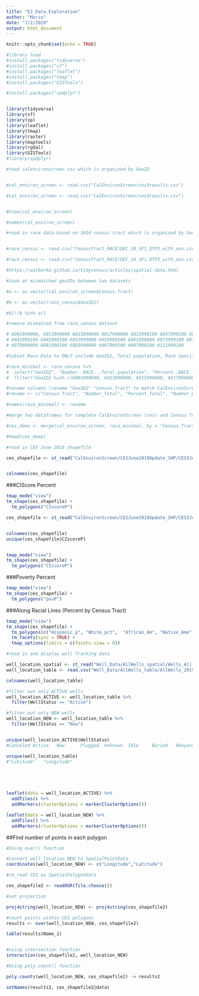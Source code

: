 ```yaml
---
title: "EJ_Data_Exploration"
author: "Mario"
date: "7/2/2019"
output: html_document
---
```


```r
knitr::opts_chunk$set(echo = TRUE)
```


```r

#library load
#install.packages("tidyverse")
#install.packages("sf")
#install.packages("leaflet")
#install.packages("tmap")
#install.packages("GISTools")

#install.packages("spdplyr")


library(tidyverse)
library(sf)
library(sp)
library(leaflet)
library(tmap)
library(raster)
library(maptools)
library(rgdal)
library(GISTools)
#library(spdplyr)


```


```r


#read calenvironscreen csv which is organized by GeoID


#cal_environ_screen <- read.csv("CalEnvironScreen/ces3results.csv")

#cal_environ_screen <- read.csv("CalEnvironScreen/ces3results.csv")


#View(cal_environ_screen)

#names(cal_environ_screen)

#read in race data based on 2010 census tract which is organized by Geocode (geoID2)


#race_census <- read.csv("CensusTract_RACE/DEC_10_SF1_QTP3_with_ann.csv")

#race_census <- read.csv("CensusTract_RACE/DEC_10_SF1_QTP3_with_ann.csv")

#https://walkerke.github.io/tidycensus/articles/spatial-data.html

#look at mismatched geoIDs between two datasets

#a <- as.vector(cal_environ_screen$Census.Tract)

#b <- as.vector(race_census$GeoID2)

#b[!(b %in% a)]

#remove mismatced from race_census dataset

# 6001990000, 6013990000 6015990000 6017990000 6023990100 6037990100 6037990200 6037990300
# 6041990100 6045990100 6053990000 6059990100 6061990000 6073990100 6075980401 6075990100
# 6079990000 6081990100 6083990000 6087990100 6097990100 6111990100

```




```r

#Subset Race Data to ONLY include GeoID2, Total population, Race Specific Raw and Percent 

#race_minimal <- race_census %>% 
#  select("GeoID2", "Number..RACE...Total.population", "Percent..RACE...Total.population", "Number..RACE...Total.population...One.race...White",	"Percent..RACE...Total.population...One.race...White",	"Number..RACE...Total.population...One.race...Black.or.African.American",	"Percent..RACE...Total.population...One.race...Black.or.African.American",	"Number..RACE...Total.population...One.race...American.Indian.and.Alaska.Native","Percent..RACE...Total.population...One.race...American.Indian.and.Alaska.Native","Number..RACE...Total.population...One.race...Asian",	"Percent..RACE...Total.population...One.race...Asian","Number..RACE...Total.population...One.race...Native.Hawaiian.and.Other.Pacific.Islander",	"Percent..RACE...Total.population...One.race...Native.Hawaiian.and.Other.Pacific.Islander", "Number..HISPANIC.OR.LATINO...Total.population...Hispanic.or.Latino..of.any.race.", "Percent..HISPANIC.OR.LATINO...Total.population...Hispanic.or.Latino..of.any.race.") %>% 
#  filter(!GeoID2 %in% c(6001990000, 6013990000, 6015990000, 6017990000, 6023990100, 6037990100, 6037990200, 6037990300, 6041990100, 6045990100, 6053990000, 6059990100, 6061990000, 6073990100, 6075980401, 6075990100, 6079990000, 6081990100, 6083990000, 6087990100, 6097990100, 6111990100))

#rename columns (rename "GeoID2" "Census.Tract" to match CalEnvironScreen)
#rename <- c("Census.Tract", "Number_Total", "Percent_Total", "Number_White", "Percent_White", "Number_Black", "Percent_Black", "Number_AmericanIndian_AlaskaNative", "Percent_AmericanIndian_AlaksaNative", "Number_Asian", "Percent_Asian", "Number_Hawaiian_PacificIslander", "Percent_Hawaiian_PacificIslander", "Number_Hispanic_Latinx", "Percent_Hispanic_Latinx")

#names(race_minimal) <- rename

#merge two dataframes for complete CalEnvironScreen (ces) and Census Tract Demograohics (demo)

#ces_demo <- merge(cal_environ_screen, race_minimal, by = "Census.Tract")

#head(ces_demo)

```




```r

#read in CES June 2018 shapefile

ces_shapefile <- st_read("CalEnvironScreen/CESJune2018Update_SHP/CES3June2018Update.shp")


colnames(ces_shapefile)


```

###CIScore Percent

```r

tmap_mode("view")
tm_shape(ces_shapefile) +
  tm_polygons("CIscoreP")

ces_shapefile <- st_read("CalEnvironScreen/CESJune2018Update_SHP/CES3June2018Update.shp")


colnames(ces_shapefile)
unique(ces_shapefile$CIscoreP)


tmap_mode("view")
tm_shape(ces_shapefile) +
  tm_polygons("CIscoreP") 

```

###Poverty Percent

```r


tmap_mode("view")
tm_shape(ces_shapefile) +
  tm_polygons("povP")

```


###Along Racial Lines (Percent by Census Tract)

```r

tmap_mode("view")
tm_shape(ces_shapefile) +
  tm_polygons(c("Hispanic_p", "White_pct",  "African_Am", "Native_Ame", "Asian_Amer", "Other_pct")) +
  tm_facets(sync = TRUE) +
  tmap_options(limits = c(facets.view = 6))

```




```r

#read in and display well fracking data 

well_location_spatial <- st_read("Well_Data/AllWells_spatial/Wells_All.shp")
well_location_table <- read.csv("Well_Data/AllWells_table/AllWells_20190724.csv")

colnames(well_location_table)

#filter out only ACTIVE wells
well_location_ACTIVE <- well_location_table %>% 
  filter(WellStatus == "Active") 

#filter out only NEW wells
well_location_NEW <- well_location_table %>% 
  filter(WellStatus == "New") 


unique(well_location_ACTIVE$WellStatus)
#Canceled Active   New      Plugged  Unknown  Idle     Buried   Abeyance

unique(well_location_table)
#"Latitude"   "Longitude" 



             

```

```r

leaflet(data = well_location_ACTIVE) %>% 
  addTiles() %>% 
  addMarkers(clusterOptions = markerClusterOptions())

```


```r


leaflet(data = well_location_NEW) %>% 
  addTiles() %>% 
  addMarkers(clusterOptions = markerClusterOptions())


```

##Find number of points in each polygon 

```r

#Using over() function 

#convert well_location_NEW to SpatialPointData
coordinates(well_location_NEW) <- c("Longitude","Latitude")

#re_read CES as SpatialPolygonData

ces_shapefile2 <- readOGR(file.choose())

#set projection 

proj4string(well_location_NEW) <- proj4string(ces_shapefile2)

#count points within CES polygons
results <- over(well_location_NEW, ces_shapefile2)

table(results$Name_1)


#using intersection function 
interaction(ces_shapefile2, well_location_NEW)

```


```r

#Using poly.count() function

poly.counts(well_location_NEW, ces_shapefile2) -> results2

setNames(results2, ces_shapefile2@data)



```

